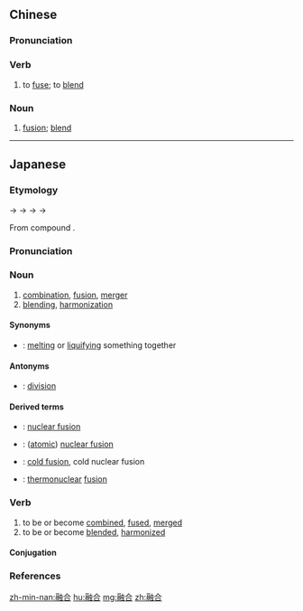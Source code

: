 ==Chinese==
{{zh-forms}}

===Pronunciation===
{{zh-pron
|m=rónghé
|c=jung4 hap6
|mn=iông-ha̍p
|cat=v,n
}}

===Verb===
{{zh-verb}}

# to [[fuse]]; to [[blend]]

===Noun===
{{zh-noun}}

# [[fusion]]; [[blend]]

----

==Japanese==
<div style="float:right;">
{{wikipedia|lang=ja}}
{{wikipedia|Fusion}}
</div>
{{ja-kanjitab|ゆう|ごう|yomi=o}}

===Etymology===
{{IPAchar|/juːgapu/}} → {{IPAchar|/juːgafu/}} → {{IPAchar|/juːgau/}} → {{IPAchar|/juːgɔː/}} → {{IPAchar|/juːgoː/}}

From {{etyl|ltc|ja|sort=ゆうごう}} compound {{m|zh|融合|tr=yuwng ɣop|lit=steam, heat + put together, combine}}.

===Pronunciation===
{{ja-pron|yomi=o|ゆうごう|acc=0|acc_ref=NHK,DJR}}

===Noun===
{{ja-noun|ゆうごう|hhira=ゆうがふ}}

# [[combination]], [[fusion]], [[merger]]
# [[blending]], [[harmonization]]

====Synonyms====
* {{ja-r|溶融|ようゆう}}: [[melting]] or [[liquifying]] something together

====Antonyms====
* {{ja-r|分裂|ぶんれつ}}: [[division]]

====Derived terms====
{{der-top}}
* {{ja-r|核融合|かく ゆうごう}}: [[nuclear fusion]] {{qualifier|[[physics]]}}
* {{ja-r|原子核融合|げんし かく ゆうごう}}: ([[atomic]]) [[nuclear fusion]] {{qualifier|[[physics]]}}
* {{ja-r|常温核融合|じょうおん かく ゆうごう}}: [[cold fusion]], cold nuclear fusion {{qualifier|[[physics]]}}
* {{ja-r|熱核融合|ねつ かく ゆうごう}}: [[thermonuclear]] [[fusion]] {{qualifier|[[physics]]}}
{{der-bottom}}

===Verb===
{{ja-verb-suru|ゆうごう|hhira=ゆうがふ|tr=intrans}}

# to be or become [[combined]], [[fuse]]d, [[merge]]d
# to be or become [[blend]]ed, [[harmonize]]d

====Conjugation====
{{ja-suru|ゆうごう}}

===References===
<references/>

[[zh-min-nan:融合]]
[[hu:融合]]
[[mg:融合]]
[[zh:融合]]